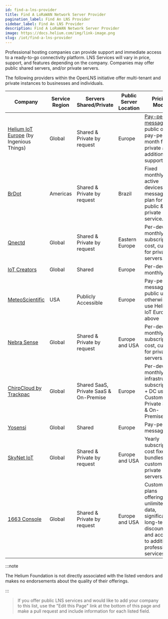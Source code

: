 ```yaml
---
id: find-a-lns-provider
title: Find A LoRaWAN Network Server Provider
pagination_label: Find An LNS Provider
sidebar_label: Find An LNS Provider
description: Find A LoRaWAN Network Server Provider
image: https://docs.helium.com/img/link-image.png
slug: /iot/find-a-lns-provider
---
```



Professional hosting companies can provide support and immediate access to a ready-to-go
connectivity platform. LNS Services will vary in price, support, and features depending on the
company. Companies may offer public shared servers, and/or private servers.

The following providers within the OpenLNS initiative offer multi-tenant and private instances to
businesses and individuals.

| Company                                                    | Service Region | Servers Shared/Private                 | Public Server Location | Pricing Model                                                                                      |
| ---------------------------------------------------------- | -------------- | -------------------------------------- | ---------------------- | -------------------------------------------------------------------------------------------------- |
| [Helium IoT Europe][ingeniousthings] (by Ingenious Things) | Global         | Shared & Private by request            | Europe                 | [Pay-per-message][hnt-iot-pricing] for public or pay-per-month for private and additional support. |
| [BrDot][brdot]                                             | Americas       | Shared & Private by request            | Brazil                 | Fixed monthly for active devices plus message plan for public & private service.                   |
| [Qnectd][qnectd]                                           | Global         | Shared & Private by request            | Eastern Europe         | Per-device monthly subscription cost, custom for private servers.                                  |
| [IoT Creators][iot-creators]                               | Global         | Shared                                 | Europe                 | Per-device monthly                                                                                 |
| [MeteoScientific][meteoscientific]                         | USA            | Publicly Accessible                    | Europe                 | Pay-per-message for public use, otherwise use Helium IoT Europe above                              |
| [Nebra Sense][nebra]                                       | Global         | Shared & Private by request            | Europe and USA         | Per-device monthly subscription cost, custom for private servers.                                  |
| [ChirpCloud by Trackpac][chirpcloud]                       | Global         | Shared SaaS, Private SaaS & On-Premise | Europe                 | Per-device monthly infrastructure subscription + DC usage. Custom for Private SaaS & On-Premise.   |
| [Yosensi][yosensi]                                         | Global         | Shared                                 | Europe                 | Pay-per-message                                                                                    |
| [SkyNet IoT][skynetiot]                                    | Global         | Shared & Private by request            | Europe and USA         | Yearly subscription cost fixed bundles, custom for private servers.                                |
| [1663 Console][1663]                                       | Global         | Shared & Private by request            | Europe and USA         | Custom plans offering unlimited data, significant long-term discounts, and access to additional professional services    |

:::note

The Helium Foundation is not directly associated with the listed vendors and makes no endorsements
about the quality of their offerings.

:::

> If you offer public LNS services and would like to add your company to this list, use the "Edit
> this Page" link at the bottom of this page and make a pull request and include information for
> each listed field.

[brdot]: https://brdot.com.br/
[hnt-iot-pricing]: https://www.helium-iot.eu/use-helium-with-helium-iot-europe/
[ingeniousthings]: https://www.helium-iot.eu/
[iot-creators]: https://iotcreators.com/helium/
[qnectd]: https://qnectd.com/
[meteoscientific]: https://console.meteoscientific.com/front/
[nebra]: https://nebra.com/
[chirpcloud]: https://chirpcloud.co.uk/
[yosensi]: https://yosensi.io/management_platform/
[skynetiot]: https://www.skynetiot.io/
[1663]: https://1663.io/
